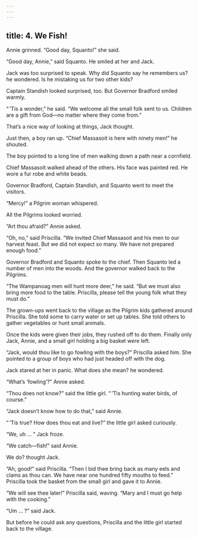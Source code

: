 ```yaml
---
---
---
```

title: 4. We Fish!
---



Annie grinned. “Good day, Squanto!” she said.

“Good day, Annie,” said Squanto. He smiled at her and Jack.

Jack was too surprised to speak. Why did Squanto say he remembers us? he wondered. Is he mistaking us for two other kids?

Captain Standish looked surprised, too. But Governor Bradford smiled warmly.

“ ’Tis a wonder,” he said. “We welcome all the small folk sent to us. Children are a gift from God—no matter where they come from.”

That’s a nice way of looking at things, Jack thought.

Just then, a boy ran up. “Chief Massasoit is here with ninety men!” he shouted.

The boy pointed to a long line of men walking down a path near a cornfield.

Chief Massasoit walked ahead of the others. His face was painted red. He wore a fur robe and white beads.

Governor Bradford, Captain Standish, and Squanto went to meet the visitors.

“Mercy!” a Pilgrim woman whispered.

All the Pilgrims looked worried.

“Art thou afraid?” Annie asked.

“Oh, no,” said Priscilla. “We invited Chief Massasoit and his men to our harvest feast. But we did not expect so many. We have not prepared enough food.”

Governor Bradford and Squanto spoke to the chief. Then Squanto led a number of men into the woods. And the governor walked back to the Pilgrims.

“The Wampanoag men will hunt more deer,” he said. “But we must also bring more food to the table. Priscilla, please tell the young folk what they must do.”

The grown-ups went back to the village as the Pilgrim kids gathered around Priscilla. She told some to carry water or set up tables. She told others to gather vegetables or hunt small animals.

Once the kids were given their jobs, they rushed off to do them. Finally only Jack, Annie, and a small girl holding a big basket were left.

“Jack, would thou like to go fowling with the boys?” Priscilla asked him. She pointed to a group of boys who had just headed off with the dog.

Jack stared at her in panic. What does she mean? he wondered.

“What’s ‘fowling’?” Annie asked.

“Thou does not know?” said the little girl. “ ’Tis hunting water birds, of course.”

“Jack doesn’t know how to do that,” said Annie.

“ ’Tis true? How does thou eat and live?” the little girl asked curiously.

“We, uh … ” Jack froze.

“We catch—fish!” said Annie.

We do? thought Jack.

“Ah, good!” said Priscilla. “Then I bid thee bring back as many eels and clams as thou can. We have near one hundred fifty mouths to feed.” Priscilla took the basket from the small girl and gave it to Annie.

“We will see thee later!” Priscilla said, waving. “Mary and I must go help with the cooking.”

“Um … ?” said Jack.

But before he could ask any questions, Priscilla and the little girl started back to the village.